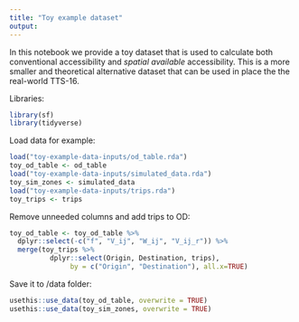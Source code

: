 ```yaml
---
title: "Toy example dataset"
output: 
---
```

In this notebook we provide a toy dataset that is used to calculate both conventional accessibility and _spatial available_ accessibility. This is a more smaller and theoretical alternative dataset that can be used in place the the real-world TTS-16.


Libraries:
```r
library(sf)
library(tidyverse)
```

Load data for example:
```r
load("toy-example-data-inputs/od_table.rda")
toy_od_table <- od_table
load("toy-example-data-inputs/simulated_data.rda")
toy_sim_zones <- simulated_data
load("toy-example-data-inputs/trips.rda")
toy_trips <- trips
```

Remove unneeded columns and add trips to OD:
```r
toy_od_table <- toy_od_table %>% 
  dplyr::select(-c("f", "V_ij", "W_ij", "V_ij_r")) %>%
  merge(toy_trips %>%
          dplyr::select(Origin, Destination, trips),
               by = c("Origin", "Destination"), all.x=TRUE)
```


Save it to /data folder:
```r
usethis::use_data(toy_od_table, overwrite = TRUE)
usethis::use_data(toy_sim_zones, overwrite = TRUE)
```

